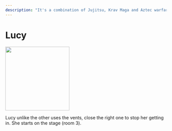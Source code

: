 ```yaml
---
description: "It's a combination of Jujitsu, Krav Maga and Aztec warfare."
---
```



# Lucy

<div style={{ display: 'table-cell', paddingRight: 30 }}>
	<Box>
		<img
			src="../../img/fnag/lucy.svg"
			width="200"
		></img>
	</Box>
</div>
<div style={{ display: 'table-cell', position: 'relative' }}>
	<p
		style={{
			position: 'absolute',
			top: 0,
			width: 'max-content',
			maxWidth: '600px',
		}}
	>
		Lucy unlike the other uses the vents, close the right one to stop her
		getting in. She starts on the stage (room 3).
	</p>
</div>
